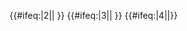{{#ifeq:{{{exclude}}}|2||{{NYCS time 2|2|icon=rushonly|text=僅繁忙時段停站|time={{{time|}}}}} {{NYCS br|time={{{time|}}}}}}} {{#ifeq:{{{exclude}}}|3||{{NYCS time 2|3|icon=allexceptnights|text=任何時候停站（深夜除外）|time={{{time|}}}}} {{NYCS br|time={{{time|}}}}}}} {{#ifeq:{{{exclude}}}|4||{{NYCS time 2|4|icon=nightsonly|text=僅深夜停站|time={{{time|}}}}}}}<noinclude>
[[Category:紐約地鐵模板|{{PAGENAME}}]]
</noinclude>